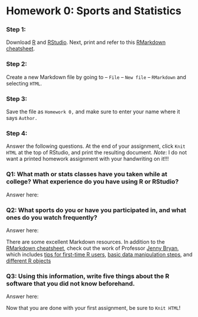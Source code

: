 # Homework 0: Sports and Statistics

### Step 1: 

Download [R](https://cran.r-project.org/) and [RStudio](https://www.rstudio.com/products/RStudio/#Desktop). Next, print and refer to this 
[RMarkdown cheatsheet](http://shiny.rstudio.com/articles/rm-cheatsheet.html). 

### Step 2: 

Create a new Markdown file by going to -- `File` -- `New file` -- `RMarkdown` and selecting `HTML`.

### Step 3: 

Save the file as `Homework 0,` and make sure to enter your name where it says `Author.`

### Step 4: 

Answer the following questions. At the end of your assignment, click `Knit HTML` at the top of RStudio, and print the resulting document. *Note*: I do not want a printed homework assignment with your handwriting on it!!!


### Q1: What math or stats classes have you taken while at college?  What experience do you have using R or RStudio?

Answer here:


### Q2: What sports do you or have you participated in, and what ones do you watch frequently?

Answer here:


There are some excellent Markdown resources. In addition to the 
[RMarkdown cheatsheet](http://shiny.rstudio.com/articles/rm-cheatsheet.html), check out the work of Professor [Jenny Bryan](https://stat545-ubc.github.io/index.html), which includes [tips for first-time R users](https://stat545-ubc.github.io/block002_hello-r-workspace-wd-project.html), [basic data manipulation steps](https://stat545-ubc.github.io/block006_care-feeding-data.html), and [different R objects](https://stat545-ubc.github.io/block004_basic-r-objects.html)

### Q3: Using this information, write five things about the R software that you did not know beforehand. 

Answer here:


Now that you are done with your first assignment, be sure to `Knit HTML`!


